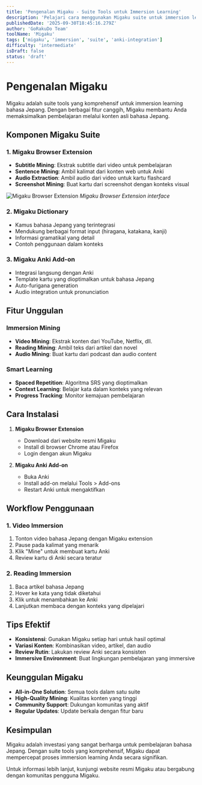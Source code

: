 ```yaml
---
title: 'Pengenalan Migaku - Suite Tools untuk Immersion Learning'
description: 'Pelajari cara menggunakan Migaku suite untuk immersion learning bahasa Jepang yang efektif dengan browser extension dan Anki integration.'
publishedDate: '2025-09-30T18:45:16.279Z'
author: 'GoRakuDo Team'
toolName: 'Migaku'
tags: ['migaku', 'immersion', 'suite', 'anki-integration']
difficulty: 'intermediate'
isDraft: false
status: 'draft'
---
```


# Pengenalan Migaku

Migaku adalah suite tools yang komprehensif untuk immersion learning bahasa Jepang. Dengan berbagai fitur canggih, Migaku membantu Anda memaksimalkan pembelajaran melalui konten asli bahasa Jepang.

## Komponen Migaku Suite

### 1. Migaku Browser Extension

- **Subtitle Mining**: Ekstrak subtitle dari video untuk pembelajaran
- **Sentence Mining**: Ambil kalimat dari konten web untuk Anki
- **Audio Extraction**: Ambil audio dari video untuk kartu flashcard
- **Screenshot Mining**: Buat kartu dari screenshot dengan konteks visual

![Migaku Browser Extension](/img/tools/migaku-extension.png)
_Migaku Browser Extension interface_

### 2. Migaku Dictionary

- Kamus bahasa Jepang yang terintegrasi
- Mendukung berbagai format input (hiragana, katakana, kanji)
- Informasi gramatikal yang detail
- Contoh penggunaan dalam konteks

### 3. Migaku Anki Add-on

- Integrasi langsung dengan Anki
- Template kartu yang dioptimalkan untuk bahasa Jepang
- Auto-furigana generation
- Audio integration untuk pronunciation

## Fitur Unggulan

### Immersion Mining

- **Video Mining**: Ekstrak konten dari YouTube, Netflix, dll.
- **Reading Mining**: Ambil teks dari artikel dan novel
- **Audio Mining**: Buat kartu dari podcast dan audio content

### Smart Learning

- **Spaced Repetition**: Algoritma SRS yang dioptimalkan
- **Context Learning**: Belajar kata dalam konteks yang relevan
- **Progress Tracking**: Monitor kemajuan pembelajaran

## Cara Instalasi

1. **Migaku Browser Extension**
   - Download dari website resmi Migaku
   - Install di browser Chrome atau Firefox
   - Login dengan akun Migaku

2. **Migaku Anki Add-on**
   - Buka Anki
   - Install add-on melalui Tools > Add-ons
   - Restart Anki untuk mengaktifkan

## Workflow Penggunaan

### 1. Video Immersion

1. Tonton video bahasa Jepang dengan Migaku extension
2. Pause pada kalimat yang menarik
3. Klik "Mine" untuk membuat kartu Anki
4. Review kartu di Anki secara teratur

### 2. Reading Immersion

1. Baca artikel bahasa Jepang
2. Hover ke kata yang tidak diketahui
3. Klik untuk menambahkan ke Anki
4. Lanjutkan membaca dengan konteks yang dipelajari

## Tips Efektif

- **Konsistensi**: Gunakan Migaku setiap hari untuk hasil optimal
- **Variasi Konten**: Kombinasikan video, artikel, dan audio
- **Review Rutin**: Lakukan review Anki secara konsisten
- **Immersive Environment**: Buat lingkungan pembelajaran yang immersive

## Keunggulan Migaku

- **All-in-One Solution**: Semua tools dalam satu suite
- **High-Quality Mining**: Kualitas konten yang tinggi
- **Community Support**: Dukungan komunitas yang aktif
- **Regular Updates**: Update berkala dengan fitur baru

## Kesimpulan

Migaku adalah investasi yang sangat berharga untuk pembelajaran bahasa Jepang. Dengan suite tools yang komprehensif, Migaku dapat mempercepat proses immersion learning Anda secara signifikan.

Untuk informasi lebih lanjut, kunjungi website resmi Migaku atau bergabung dengan komunitas pengguna Migaku.
